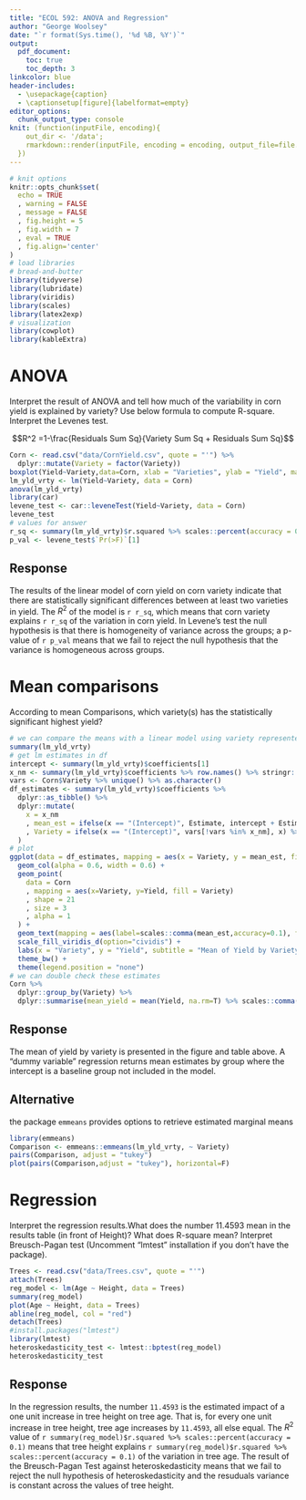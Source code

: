 ```yaml
---
title: "ECOL 592: ANOVA and Regression"
author: "George Woolsey"
date: "`r format(Sys.time(), '%d %B, %Y')`"
output:
  pdf_document:
    toc: true
    toc_depth: 3
linkcolor: blue
header-includes:
  - \usepackage{caption}
  - \captionsetup[figure]{labelformat=empty}
editor_options: 
  chunk_output_type: console
knit: (function(inputFile, encoding){ 
    out_dir <- '/data';
    rmarkdown::render(inputFile, encoding = encoding, output_file=file.path(dirname(inputFile), out_dir, 'ECOL592_Wk3_GWoolsey.pdf')) 
  })
---
```


```r
# knit options
knitr::opts_chunk$set(
  echo = TRUE
  , warning = FALSE
  , message = FALSE
  , fig.height = 5
  , fig.width = 7
  , eval = TRUE
  , fig.align='center'
)
# load libraries
# bread-and-butter
library(tidyverse)
library(lubridate)
library(viridis)
library(scales)
library(latex2exp)
# visualization
library(cowplot)
library(kableExtra)
```

# ANOVA

Interpret the result of ANOVA and tell how much of the variability in corn yield is explained by variety? Use below formula to compute R-square. Interpret the Levenes test.

$$R^2 =1-\frac{Residuals  Sum Sq}{Variety Sum Sq + Residuals Sum Sq}$$


```r
Corn <- read.csv("data/CornYield.csv", quote = "'") %>% 
  dplyr::mutate(Variety = factor(Variety))
boxplot(Yield~Variety,data=Corn, xlab = "Varieties", ylab = "Yield", main = "Histogram of Corn yield")
lm_yld_vrty <- lm(Yield~Variety, data = Corn)
anova(lm_yld_vrty)
library(car)
levene_test <- car::leveneTest(Yield~Variety, data = Corn)
levene_test
# values for answer
r_sq <- summary(lm_yld_vrty)$r.squared %>% scales::percent(accuracy = 0.1)
p_val <- levene_test$`Pr(>F)`[1]
```

## Response

The results of the linear model of corn yield on corn variety indicate that there are statistically significant differences between at least two varieties in yield. The $R^2$ of the model is `r r_sq`, which means that corn variety explains `r r_sq` of the variation in corn yield. In Levene's test the null hypothesis is that there is homogeneity of variance across the groups; a p-value of `r p_val` means that we fail to reject the null hypothesis that the variance is homogeneous across groups.

# Mean comparisons

According to mean Comparisons, which variety(s) has the statistically significant highest yield?

```r
# we can compare the means with a linear model using variety represented as a factor
summary(lm_yld_vrty)
# get lm estimates in df
intercept <- summary(lm_yld_vrty)$coefficients[1]
x_nm <- summary(lm_yld_vrty)$coefficients %>% row.names() %>% stringr::str_remove("Variety")
vars <- Corn$Variety %>% unique() %>% as.character()
df_estimates <- summary(lm_yld_vrty)$coefficients %>% 
  dplyr::as_tibble() %>% 
  dplyr::mutate(
    x = x_nm
    , mean_est = ifelse(x == "(Intercept)", Estimate, intercept + Estimate)
    , Variety = ifelse(x == "(Intercept)", vars[!vars %in% x_nm], x) %>% as.factor()
  )
# plot
ggplot(data = df_estimates, mapping = aes(x = Variety, y = mean_est, fill = Variety)) +
  geom_col(alpha = 0.6, width = 0.6) +
  geom_point(
    data = Corn
    , mapping = aes(x=Variety, y=Yield, fill = Variety)
    , shape = 21
    , size = 3
    , alpha = 1
  ) +
  geom_text(mapping = aes(label=scales::comma(mean_est,accuracy=0.1), fontface="bold"), vjust = 0, size = 8) +
  scale_fill_viridis_d(option="cividis") +
  labs(x = "Variety", y = "Yield", subtitle = "Mean of Yield by Variety") +
  theme_bw() +
  theme(legend.position = "none")
# we can double check these estimates
Corn %>% 
  dplyr::group_by(Variety) %>% 
  dplyr::summarise(mean_yield = mean(Yield, na.rm=T) %>% scales::comma(accuracy = 0.1))
```

## Response

The mean of yield by variety is presented in the figure and table above. A "dummy variable" regression returns mean estimates by group where the intercept is a baseline group not included in the model.

## Alternative

the package `emmeans` provides options to retrieve estimated marginal means

```r
library(emmeans)
Comparison <- emmeans::emmeans(lm_yld_vrty, ~ Variety)
pairs(Comparison, adjust = "tukey")
plot(pairs(Comparison,adjust = "tukey"), horizontal=F)
```

# Regression

Interpret the regression results.What does the number 11.4593 mean in the results table (in front of Height)? What does R-square mean? Interpret Breusch-Pagan test (Uncomment "lmtest" installation if you don't have the package).

```r
Trees <- read.csv("data/Trees.csv", quote = "'")
attach(Trees)
reg_model <- lm(Age ~ Height, data = Trees)
summary(reg_model)
plot(Age ~ Height, data = Trees)
abline(reg_model, col = "red")
detach(Trees)
#install.packages("lmtest")
library(lmtest)
heteroskedasticity_test <- lmtest::bptest(reg_model)
heteroskedasticity_test
```

## Response

In the regression results, the number `11.4593` is the estimated impact of a one unit increase in tree height on tree age. That is, for every one unit increase in tree height, tree age increases by `11.4593`, all else equal. The $R^2$ value of `r summary(reg_model)$r.squared %>% scales::percent(accuracy = 0.1)` means that tree height explains `r summary(reg_model)$r.squared %>% scales::percent(accuracy = 0.1)` of the variation in tree age. The result of the Breusch-Pagan Test against heteroskedasticity means that we fail to reject the null hypothesis of heteroskedasticity and the resuduals variance is constant across the values of tree height.

